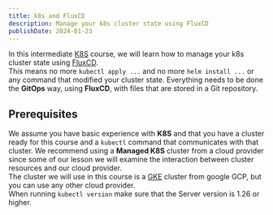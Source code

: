 ```yaml
---
title: k8s and FluxCD
description: Manage your k8s cluster state using FluxCD
publishDate: 2024-01-23
---
```


In this intermediate [K8S](https://kubernetes.io/) course, we will learn how to manage your k8s cluster state using [FluxCD](https://fluxcd.io/).  
This means no more `kubectl apply ...` and no more `helm install ...` or any command that modified your cluster state.
Everything needs to be done the **GitOps** way, using **FluxCD**, with files that are stored in a Git repository.  

## Prerequisites

We assume you have basic experience with **K8S** and that you have a cluster ready for this course and a `kubectl` command that communicates with that cluster. We recommend using a **Managed K8S** cluster from a cloud provider since some of our lesson we will examine the interaction between cluster resources and our cloud provider.  
The cluster we will use in this course is a [GKE](https://cloud.google.com/kubernetes-engine) cluster from google GCP, but you can use any other cloud provider.  
When running `kubectl version` make sure that the Server version is 1.26 or higher.



